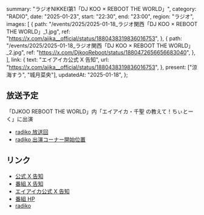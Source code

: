   summary: "ラジオNIKKEI第1「DJ KOO × REBOOT THE WORLD」",
  category: "RADIO",
  date: "2025-01-23",
  start: "22:30",
  end: "23:00",
  region: "ラジオ",
  images: [
    {
      path: "/events/2025/2025-01-18_ラジオ関西「DJ KOO × REBOOT THE WORLD」_1.jpg",
      ref: "https://x.com/aiika__official/status/1880438319836016753",
    },
    {
      path: "/events/2025/2025-01-18_ラジオ関西「DJ KOO × REBOOT THE WORLD」_2.jpg",
      ref: "https://x.com/DjkooReboot/status/1880472656656683040",
    },
  ],
  link: {
    text: "エイアイカ公式 X 告知",
    url: "https://x.com/aiika__official/status/1880438319836016753",
  },
  present: ["涼海すう", "城月菜央"],
  updatedAt: "2025-01-18",
};

## 放送予定

「DJKOO REBOOT THE WORLD」内「エイアイカ・千聖 の教えて！ちぃとーく」に出演

- [radiko 放送回](https://radiko.jp/#!/ts/RN1/20250123223000)
- [radiko 出演コーナー開始位置](https://radiko.jp/#!/ts/RN1/20250123224825)

## リンク

- [公式 X 告知](https://x.com/takanenofficial/status/1880517984281911745)
- [番組 X 告知](https://x.com/DjkooReboot/status/1880472656656683040)
- [エイアイカ公式 X 告知](https://x.com/aiika__official/status/1880438319836016753)
- [番組 HP](https://djkoo-rtw.com/)
- [radiko](https://radiko.jp/#!/ts/RN1/20250123223000)
